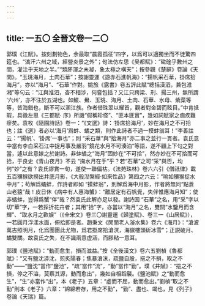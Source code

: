 ```yaml
---
---
---
```

title: 一五〇 全晉文卷一二〇
---




郭璞《江賦》。按刻劃物色，余最取“晨霞孤征”四字，以爲可以適獨坐而不徒驚四筵也。“滈汗六州之域，經營炎景之外”；句法仿左思《吴都賦》：“䃢碒乎數州之間，灌注乎天地之半。”“類肧渾之未凝，象太極之構天”；按參觀《楚辭》卷論《天問》。“玉珧海月，土肉石華”；按謝靈運《遊赤石進帆海》：“揚帆采石華，掛席拾海月”，亦以“海月”、“石華”作對。姚旅《露書》卷五評此賦“總括漢泗，兼包淮湘”等句云：“江與淮泗，杳不相涉，何嘗包括？又江只跨梁、刑、揚三州，無所謂 ‘六州’，亦不注於五湖也。如鯼、鱟、玉珧、海月、土肉、石華、水母、紫菜等等，皆海錯也，斷不可以溷江族。作者借珠翠以耀首，觀者對金碧而眩目。”中肯抵瑕，具徵左思《三都賦· 序》所譏“假稱珍怪”、“匪本匪實”，幾如詞賦家之痼疾難瘳矣。袁枚《隨園詩話》卷一：“《文選》詩：‘掛席拾海月’，妙在海月之不可拾也；註《選》者必以‘海月’爲蚌、𧑐之類，則作此詩者不過一摸蚌翁耳！”李善註云：“‘揚帆’、‘掛席’一事也”；則 “采石華”與“拾海月”亦二事之並行一貫者。袁氏意中當有李白采石江中捉月事及嚴羽“鏡花水月不可湊泊”等語，遂不顧上下句之對當，遽以此意嫁之於謝詩。非蚌𧑐之“海月”固妙在“不可拾”，然亦妙在不可拾而可拾，于良史《青山夜月》不云 “掬水月在手”乎？若“石華”之可“采”與否，均何“妙”之有？袁氏謬賞一句，遂使一聯偏枯。《法苑珠林》卷六六引《僧祇律》載五百獼猴欲撈出井底月影，《大般湼槃經·如來性品》第四之六云：“喻如獼猴捉水中月”；苟解爲𧑐蚌，作詩者即如 “摸蚌翁”，則解爲海中月影，作者將無同“點蒼山老猿”哉！皮日休《病中有人惠海蟹》：“離居定有石帆覺，失伴惟應海月知”；使非𧑐蚌，豈得爲蟹“伴”哉？然袁氏此解亦足以發。謝詩因 “石華”之名，用“采”字以切“華”字，一若採折花卉者；其用“拾”字，亦當以“海月”之名，雙關“水鑒月而含輝”、“取水月之歡娱”（《全宋文》卷三〇謝靈運《歸塗賦》、卷三一《山居賦》），一若圓月浮漾水面，俯拾即是者。趙秉文《閒閒老人滏水集》卷六《海月》：“滄波萬古照明月，化爲團團此尤物，爲君掛席拾滄溟，海嶽樓頭斫冰雪”；正説破月、𧑐雙關。故袁氏之失，在不識兩意虚涵，而膠粘一意耳。

郭璞《鹽池賦》：“動而愈生，損而滋益。”按《全後漢文》卷六五劉楨《魯都賦》：“又有鹽沈漭沈，煎炙陽春；焦暴濆沫，疏鹽自殷，挹之不損，取之不動”——“鹽沈”當作“鹽池”，“疏”當作“流”，“動”當作“勤”。璞《井賦》：“挹之不損，停之不溢，莫察其源，動而愈出”，幾如自相蹈襲。《鹽池賦》之“動而愈生”，“生”亦當作“出”，本《老子》五章：“虚而不屈，動而愈出。”劉楨“取之不勤”則本《老子》六章：“綿綿若存，用之不勤”，“勤”、盡也、竭也，見《列子》卷論《天瑞》篇。